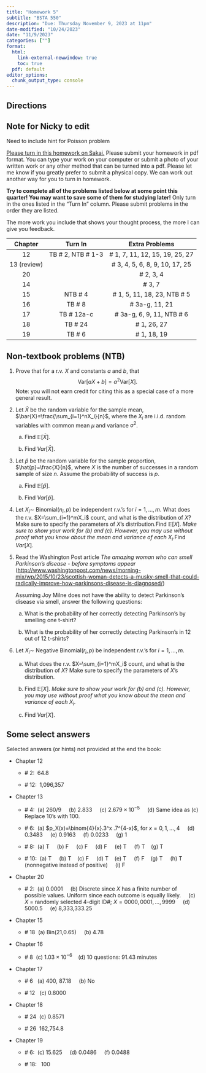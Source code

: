 ```yaml
---
title: "Homework 5"
subtitle: "BSTA 550"
description: "Due: Thursday November 9, 2023 at 11pm"
date-modified: "10/24/2023"
date: "11/9/2023"
categories: [""]
format: 
  html:
    link-external-newwindow: true
    toc: true
  pdf: default 
editor_options: 
  chunk_output_type: console
---
```


## Directions

::: callout-note
## Note for Nicky to edit

Need to include hint for Poisson problem
:::

[Please turn in this homework on Sakai.](https://sakai.ohsu.edu/portal/site/BSTA-550-1-12619-F23/tool/085b18e7-8118-4a51-ace5-0255aa46136e) Please submit your homework in pdf format. You can type your work on your computer or submit a photo of your written work or any other method that can be turned into a pdf. Please let me know if you greatly prefer to submit a physical copy. We can work out another way for you to turn in homework.

**Try to complete all of the problems listed below at some point this quarter! You may want to save some of them for studying later!** Only turn in the ones listed in the "Turn In" column. Please submit problems in the order they are listed.

The more work you include that shows your thought process, the more I can give you feedback.

::: center
|   Chapter   |       Turn In       |         Extra Problems          |
|:-----------:|:-------------------:|:-------------------------------:|
|     12      | TB \# 2, NTB \# 1-3 | \# 1, 7, 11, 12, 15, 19, 25, 27 |
| 13 (review) |                     | \# 3, 4, 5, 6, 8, 9, 10, 17, 25 |
|     20      |                     |           \# 2, 3, 4            |
|     14      |                     |             \# 3, 7             |
|     15      |      NTB \# 4       |  \# 1, 5, 11, 18, 23, NTB \# 5  |
|     16      |       TB \# 8       |         \# 3a-g, 11, 21         |
|     17      |     TB \# 12a-c     |   \# 3a-g, 6, 9, 11, NTB \# 6   |
|     18      |      TB \# 24       |          \# 1, 26, 27           |
|     19      |       TB \# 6       |          \# 1, 18, 19           |
:::

## Non-textbook problems (NTB)

1.  Prove that for a r.v. $X$ and constants $a$ and $b$, that $$\mathrm{Var}[aX+b]=a^2\mathrm{Var}[X].$$ Note: you will not earn credit for citing this as a special case of a more general result.

2.  Let $\bar{X}$ be the random variable for the sample mean, $\bar{X}=\frac{\sum_{i=1}^nX_i}{n}$, where the $X_i$ are i.i.d. random variables with common mean $\mu$ and variance $\sigma^2$.

    a.  Find $\mathbb{E}[\bar{X}]$.

    b.  Find $Var[\bar{X}]$.

3.  Let $\hat{p}$ be the random variable for the sample proportion, $\hat{p}=\frac{X}{n}$, where $X$ is the number of successes in a random sample of size $n$. Assume the probability of success is $p$.

    a.  Find $\mathbb{E}[\hat{p}]$.

    b.  Find $Var[\hat{p}]$.

4.  Let $X_i\sim$ Binomial($n_i,p$) be independent r.v.'s for $i=1,\ldots,m$. What does the r.v. $X=\sum_{i=1}^mX_i$ count, and what is the distribution of $X$? Make sure to specify the parameters of $X$'s distribution.Find $\mathbb{E}[X]$. *Make sure to show your work for (b) and (c). However, you may use without proof what you know about the mean and variance of each* $X_i$.Find $Var[X]$.

5.  Read the Washington Post article *The amazing woman who can smell Parkinson's disease - before symptoms appear* (<http://www.washingtonpost.com/news/morning-mix/wp/2015/10/23/scottish-woman-detects-a-musky-smell-that-could-radically-improve-how-parkinsons-disease-is-diagnosed/>)

    Assuming Joy Milne does not have the ability to detect Parkinson's disease via smell, answer the following questions:

    a.  What is the probability of her correctly detecting Parkinson's by smelling one t-shirt?

    b.  What is the probability of her correctly detecting Parkinson's in 12 out of 12 t-shirts?

6.  Let $X_i\sim$ Negative Binomial($r_i,p$) be independent r.v.'s for $i=1,\ldots,m$.

    a.  What does the r.v. $X=\sum_{i=1}^mX_i$ count, and what is the distribution of $X$? Make sure to specify the parameters of $X$'s distribution.

    b.  Find $\mathbb{E}[X]$. *Make sure to show your work for (b) and (c). However, you may use without proof what you know about the mean and variance of each* $X_i$.

    c.  Find $Var[X]$.

## Some select answers

Selected answers (or hints) not provided at the end the book:

-   Chapter 12

    -   \# 2:  64.8

    -   \# 12:  1,096,357

-   Chapter 13

    -   \# 4:  (a) 260/9     (b) 2.833     (c) $2.679\times 10^{-5}$     (d) Same idea as (c) Replace 10's with 100.     

    -   \# 6:  (a) $p_X(x)=\binom{4}{x}.3^x .7^{4-x}$, for $x=0,1,\ldots,4$     (d) 0.3483     (e) 0.9163     (f) 0.0233     (g) 1

    -   \# 8:  (a) T     (b) F     (c) F     (d) F     (e) T     (f) T    (g) T

    -   \# 10:  (a) T     (b) T    (c) F     (d) T    (e) T     (f) F    (g) T     (h) T (nonnegative instead of positive)     (i) F

-   Chapter 20

    -   \# 2:  (a) 0.0001     (b) Discrete since $X$ has a finite number of possible values. Uniform since each outcome is equally likely.     (c) $X$ = randomly selected 4-digit ID#; $X=0000,0001,\ldots,9999$     (d) 5000.5     (e) 8,333,333.25

-   Chapter 15

    -   \# 18  (a) Bin(21,0.65)     (b) 4.78     

-   Chapter 16

    -   \# 8  (c) $1.03\times 10^{-6}$    (d) 10 questions: 91.43 minutes    

-   Chapter 17

    -   \# 6   (a) 400, 87.18     (b) No     

    -   \# 12   (c) 0.8000

-   Chapter 18

    -   \# 24  (c) 0.8571

    -   \# 26  162,754.8

-   Chapter 19

    -   \# 6:  (c) 15.625     (d) 0.0486     (f) 0.0488

    -   \# 18:   100
